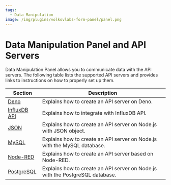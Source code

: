 ```yaml
---
tags:
  - Data Manipulation
image: /img/plugins/volkovlabs-form-panel/panel.png
---
```



# Data Manipulation Panel and API Servers

Data Manipulation Panel allows you to communicate data with the API servers. The following table lists the supported API servers and provides links to instructions on how to properly set up them.

| Section                  | Description                                                                   |
| ------------------------ | ----------------------------------------------------------------------------- |
| [Deno](deno)             | Explains how to create an API server on Deno.                                 |
| [InfluxDB API](influx)   | Explains how to integrate with InfluxDB API.                                  |
| [JSON](json)             | Explains how to create an API server on Node.js with JSON object.             |
| [MySQL](mysql)           | Explains how to create an API server on Node.js with the MySQL database.      |
| [Node-RED](nodered)      | Explains how to create an API server based on Node-RED.                       |
| [PostgreSQL](postgresql) | Explains how to create an API server on Node.js with the PostgreSQL database. |
